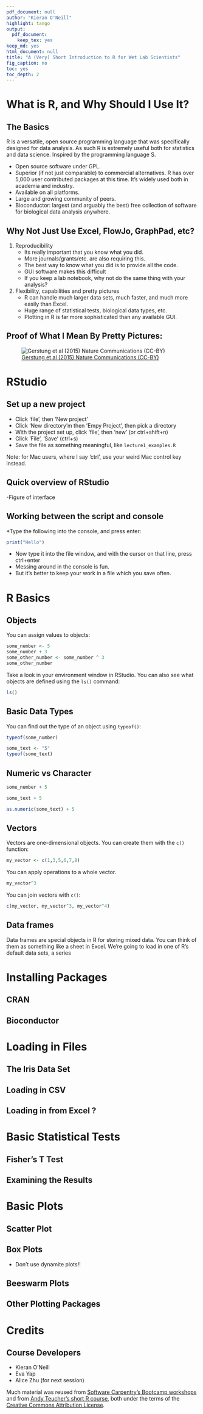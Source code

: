 ```yaml
---
pdf_document: null
author: "Kieran O'Neill"
highlight: tango
output:
  pdf_document:
    keep_tex: yes
keep_md: yes
html_document: null
title: "A (Very) Short Introduction to R for Wet Lab Scientists"
fig_caption: no
toc: yes
toc_depth: 2
---
```

	
# What is R, and Why Should I Use It?
	
## The Basics

R is a versatile, open source programming language that was specifically designed for data analysis. As such R is extremely useful both for statistics and data science. Inspired by the programming language S.  

* Open source software under GPL.  
* Superior (if not just comparable) to commercial alternatives. R has over 5,000 user contributed packages at this time. It's widely used both in academia and industry.  
* Available on all platforms. 
* Large and growing community of peers.
* Bioconductor: largest (and arguably the best) free collection of software for biological data analysis anywhere.

## Why Not Just Use Excel, FlowJo, GraphPad, etc?

1. Reproducibility
	* Its really important that you know what you did. 
	* More journals/grants/etc. are also requiring this. 
	* The best way to know what you did is to provide all the code.
	* GUI software makes this difficult
	* If you keep a lab notebook, why not do the same thing with your analysis?
	
2. Flexibility, capabilities and pretty pictures
	* R can handle much larger data sets, much faster, and much more easily than Excel.
	* Huge range of statistical tests, biological data types, etc.
	* Plotting in R is far more sophisticated than any available GUI.


## Proof of What I Mean By Pretty Pictures:

![[Gerstung et al (2015) Nature Communications (CC-BY)](http://www.nature.com/ncomms/2015/150109/ncomms6901/full/ncomms6901.html#supplementary-information) ](images/ncomms6901-f1.jpg)



# RStudio

## Set up a new project

- Click 'file', then 'New project'
- Click 'New directory'm then 'Empy Project', then pick a directory
- With the project set up, click 'file', then 'new' (or ctrl+shift+n)
- Click 'File', 'Save' (ctrl+s)
- Save the file as something meaningful, like `lecture1_examples.R`

Note: for Mac users, where I say 'ctrl', use your weird Mac control key instead.

## Quick overview of RStudio

-Figure of interface

## Working between the script and console {.fragile}

*Type the following into the console, and press enter:

```r
print("Hello")
```

* Now type it into the file window, and with the cursor on that line, press ctrl+enter
* Messing around in the console is fun.
* But it's better to keep your work in a file which you save often.


# R Basics

## Objects

You can assign values to objects:

```r
some_number <- 5
some_number + 3
some_other_number <- some_number ^ 3
some_other_number
```

Take a look in your environment window in RStudio. You can also see what objects are defined using the `ls()` command:

```r
ls()
```

## Basic Data Types

You can find out the type of an object using `typeof()`:

```r
typeof(some_number)
```

```r
some_text <- "5" 
typeof(some_text)
```

## Numeric vs Character

```r
some_number + 5 
```

```r
some_text + 5
```

```r
as.numeric(some_text) + 5
```

## Vectors

Vectors are one-dimensional objects. You can create them with the `c()` function:

```r
my_vector <- c(1,3,5,6,7,8)
```

You can apply operations to a whole vector.

```r
my_vector^3
```

You can join vectors with `c()`:

```r
c(my_vector, my_vector^3, my_vector^4)
```

## Data frames

Data frames are special objects in R for storing mixed data. You can think of them as something like a sheet in Excel. We're going to load in one of R's default data sets, a series



# Installing Packages

## CRAN

## Bioconductor

# Loading in Files

## The Iris Data Set

## Loading in CSV

## Loading in from Excel ?



# Basic Statistical Tests

## Fisher's T Test

## Examining the Results

# Basic Plots

## Scatter Plot

## Box Plots

- Don't use dynamite plots!!

## Beeswarm Plots

## Other Plotting Packages

# Credits

## Course Developers

- Kieran O'Neill
- Eva Yap
- Alice Zhu (for next session)

Much material was reused from [Software Carpentry's Bootcamp workshops](https://github.com/swcarpentry/bc/tree/master/novice/r) and from [Andy Teucher's short R course](https://github.com/ateucher/rcourse_site), both under the terms of the [Creative Commons Attribution License](http://creativecommons.org/licenses/by/3.0/). 
